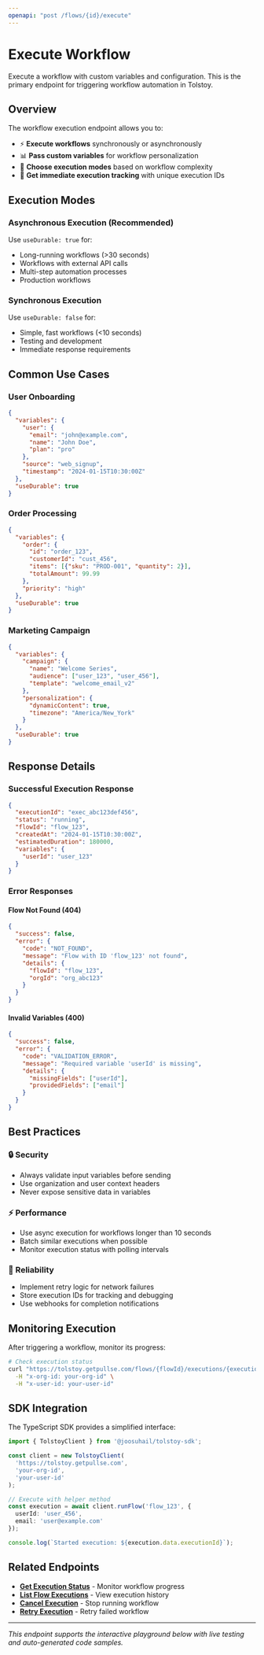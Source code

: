 ```yaml
---
openapi: "post /flows/{id}/execute"
---
```


# Execute Workflow

Execute a workflow with custom variables and configuration. This is the primary endpoint for triggering workflow automation in Tolstoy.

## Overview

The workflow execution endpoint allows you to:
- ⚡ **Execute workflows** synchronously or asynchronously
- 📊 **Pass custom variables** for workflow personalization  
- 🔄 **Choose execution modes** based on workflow complexity
- 🎯 **Get immediate execution tracking** with unique execution IDs

## Execution Modes

### Asynchronous Execution (Recommended)
Use `useDurable: true` for:
- Long-running workflows (>30 seconds)
- Workflows with external API calls
- Multi-step automation processes
- Production workflows

### Synchronous Execution  
Use `useDurable: false` for:
- Simple, fast workflows (<10 seconds)
- Testing and development
- Immediate response requirements

## Common Use Cases

### User Onboarding
```json
{
  "variables": {
    "user": {
      "email": "john@example.com",
      "name": "John Doe",
      "plan": "pro"
    },
    "source": "web_signup",
    "timestamp": "2024-01-15T10:30:00Z"
  },
  "useDurable": true
}
```

### Order Processing
```json
{
  "variables": {
    "order": {
      "id": "order_123",
      "customerId": "cust_456",
      "items": [{"sku": "PROD-001", "quantity": 2}],
      "totalAmount": 99.99
    },
    "priority": "high"
  },
  "useDurable": true
}
```

### Marketing Campaign
```json
{
  "variables": {
    "campaign": {
      "name": "Welcome Series",
      "audience": ["user_123", "user_456"],
      "template": "welcome_email_v2"
    },
    "personalization": {
      "dynamicContent": true,
      "timezone": "America/New_York"
    }
  },
  "useDurable": true
}
```

## Response Details

### Successful Execution Response
```json
{
  "executionId": "exec_abc123def456",
  "status": "running",
  "flowId": "flow_123",
  "createdAt": "2024-01-15T10:30:00Z",
  "estimatedDuration": 180000,
  "variables": {
    "userId": "user_123"
  }
}
```

### Error Responses

#### Flow Not Found (404)
```json
{
  "success": false,
  "error": {
    "code": "NOT_FOUND",
    "message": "Flow with ID 'flow_123' not found",
    "details": {
      "flowId": "flow_123",
      "orgId": "org_abc123"
    }
  }
}
```

#### Invalid Variables (400)
```json
{
  "success": false,
  "error": {
    "code": "VALIDATION_ERROR", 
    "message": "Required variable 'userId' is missing",
    "details": {
      "missingFields": ["userId"],
      "providedFields": ["email"]
    }
  }
}
```

## Best Practices

### 🔒 Security
- Always validate input variables before sending
- Use organization and user context headers
- Never expose sensitive data in variables

### ⚡ Performance  
- Use async execution for workflows longer than 10 seconds
- Batch similar executions when possible
- Monitor execution status with polling intervals

### 🎯 Reliability
- Implement retry logic for network failures
- Store execution IDs for tracking and debugging
- Use webhooks for completion notifications

## Monitoring Execution

After triggering a workflow, monitor its progress:

```bash
# Check execution status
curl "https://tolstoy.getpullse.com/flows/{flowId}/executions/{executionId}" \
  -H "x-org-id: your-org-id" \
  -H "x-user-id: your-user-id"
```

## SDK Integration

The TypeScript SDK provides a simplified interface:

```typescript
import { TolstoyClient } from '@joosuhail/tolstoy-sdk';

const client = new TolstoyClient(
  'https://tolstoy.getpullse.com',
  'your-org-id',
  'your-user-id'
);

// Execute with helper method
const execution = await client.runFlow('flow_123', {
  userId: 'user_456',
  email: 'user@example.com'
});

console.log(`Started execution: ${execution.data.executionId}`);
```

## Related Endpoints

- **[Get Execution Status](/api/flows/get-flows-executions-1)** - Monitor workflow progress
- **[List Flow Executions](/api/flows/get-flows-executions)** - View execution history  
- **[Cancel Execution](/api/flows/post-flows-executions-cancel)** - Stop running workflow
- **[Retry Execution](/api/flows/post-flows-executions-retry)** - Retry failed workflow

---

*This endpoint supports the interactive playground below with live testing and auto-generated code samples.*
